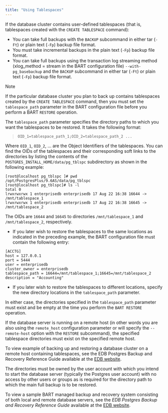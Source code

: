 ```yaml
---
title: "Using Tablespaces"
---
```


<div id="using_tablespaces" class="registered_link"></div>


If the database cluster contains user-defined tablespaces (that is, tablespaces created with the `CREATE TABLESPACE` command):

-   You can take full backups with the `BACKUP` subcommand in either tar (`-Ft`) or plain text (`-Fp`) backup file format.
-   You must take incremental backups in the plain text (`-Fp`) backup file format.
-   You can take full backups using the transaction log streaming method (xlog\_method = stream in the BART configuration file) `--with-pg_basebackup` and the `BACKUP` subcommand in either tar (`-Ft`) or plain text (`-Fp`) backup file format.

<div class="note">

<div class="title">

Note

</div>

If the particular database cluster you plan to back up contains tablespaces created by the `CREATE TABLESPACE` command, then you must set the `tablespace_path` parameter in the BART configuration file before you perform a BART `RESTORE` operation.

</div>

The `tablespace_path` parameter specifies the directory paths to which you want the tablespaces to be restored. It takes the following format:

> `OID_1=tablespace_path_1;OID_2=tablespace_path_2 ...`

Where `OID_1`, `OID_2`, … are the Object Identifiers of the tablespaces. You can find the OIDs of the tablespaces and their corresponding soft links to the directories by listing the contents of the `POSTGRES_INSTALL_HOME/data/pg_tblspc` subdirectory as shown in the following example:

    [root@localhost pg_tblspc ]# pwd
    /opt/PostgresPlus/9.6AS/data/pg_tblspc
    [root@localhost pg_tblspc]# ls -l
    total 0
    lrwxrwxrwx 1 enterprisedb enterprisedb 17 Aug 22 16:38 16644 -> /mnt/tablespace_1
    lrwxrwxrwx 1 enterprisedb enterprisedb 17 Aug 22 16:38 16645 -> /mnt/tablespace_2

The OIDs are `16644` and `16645` to directories `/mnt/tablespace_1` and `/mnt/tablespace_2`, respectively.

-   If you later wish to restore the tablespaces to the same locations as indicated in the preceding example, the BART configuration file must contain the following entry:

<!-- -->

    [ACCTG]
    host = 127.0.0.1
    port = 5444
    user = enterprisedb
    cluster_owner = enterprisedb
    tablespace_path = 16644=/mnt/tablespace_1;16645=/mnt/tablespace_2
    description = "Accounting"

-   If you later wish to restore the tablespaces to different locations, specify the new directory locations in the `tablespace_path` parameter.

In either case, the directories specified in the `tablespace_path` parameter must exist and be empty at the time you perform the `BART RESTORE` operation.

If the database server is running on a remote host (in other words you are also using the `remote_host` configuration parameter or will specify the `--remote-host` option with the `RESTORE` subcommand), the specified tablespace directories must exist on the specified remote host.

To view example of backing up and restoring a database cluster on a remote host containing tablespaces, see the EDB Postgres Backup and Recovery Reference Guide available at the [EDB website](https://www.enterprisedb.com/edb-docs/).

The directories must be owned by the user account with which you intend to start the database server (typically the Postgres user account) with no access by other users or groups as is required for the directory path to which the main full backup is to be restored.

To view a sample BART managed backup and recovery system consisting of both local and remote database servers, see the *EDB Postgres Backup and Recovery Reference Guide* available at the [EDB website](https://www.enterprisedb.com/edb-docs/).
